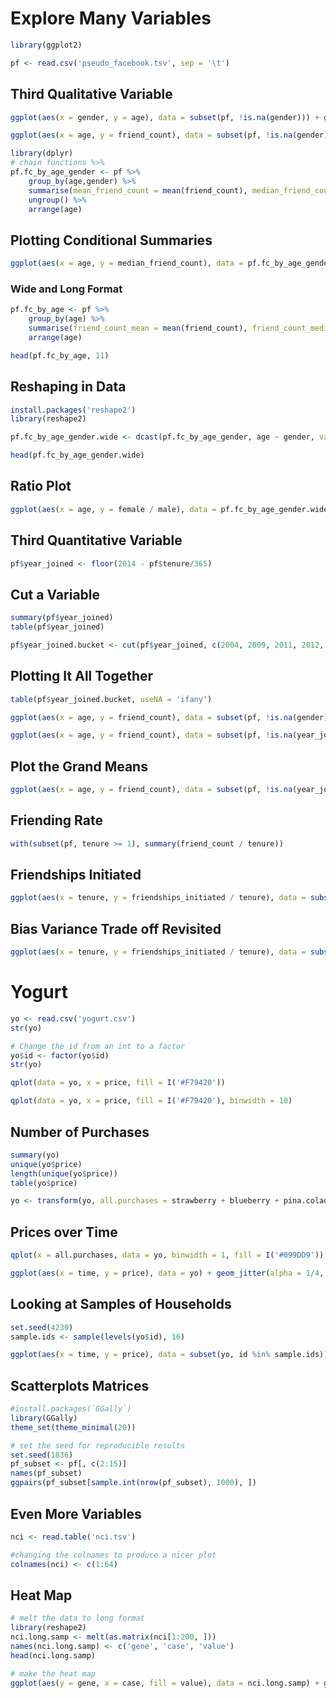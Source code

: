 # Explore Many Variables

```r
library(ggplot2)

pf <- read.csv('pseudo_facebook.tsv', sep = '\t')
```

## Third Qualitative Variable

```r
ggplot(aes(x = gender, y = age), data = subset(pf, !is.na(gender))) + geom_boxplot() + stat_summary(fun.y = mean, geom = 'point', shape = 4)

ggplot(aes(x = age, y = friend_count), data = subset(pf, !is.na(gender))) + geom_line(aes(color = gender), stat = 'summary', fun.y = median)
```

```r
library(dplyr)
# chain functions %>%
pf.fc_by_age_gender <- pf %>%
	group_by(age,gender) %>%
	summarise(mean_friend_count = mean(friend_count), median_friend_count = median(friend_count), n = n()) %>%
	ungroup() %>%
	arrange(age)
```

## Plotting Conditional Summaries
```r
ggplot(aes(x = age, y = median_friend_count), data = pf.fc_by_age_gender) + geom_line(aes(color = gender))
```
### Wide and Long Format
```r
pf.fc_by_age <- pf %>%
	group_by(age) %>%
	summarise(friend_count_mean = mean(friend_count), friend_count_median = median(friend_count), n = n()) %>%
	arrange(age)

head(pf.fc_by_age, 11)
```
## Reshaping in Data
```r
install.packages('reshape2')
library(reshape2)
```
```r
pf.fc_by_age_gender.wide <- dcast(pf.fc_by_age_gender, age ~ gender, value.var = 'median_friend_count')

head(pf.fc_by_age_gender.wide)
```
## Ratio Plot

```r
ggplot(aes(x = age, y = female / male), data = pf.fc_by_age_gender.wide) + geom_line() + geom_hline(yintercept = 1, alpha = 0.3, linetype = 2)
```

## Third Quantitative Variable
```r
pf$year_joined <- floor(2014 - pf$tenure/365)
```

## Cut a Variable
```r
summary(pf$year_joined)
table(pf$year_joined)
```
```r
pf$year_joined.bucket <- cut(pf$year_joined, c(2004, 2009, 2011, 2012, 2014))
```

## Plotting It All Together
```r
table(pf$year_joined.bucket, useNA = 'ifany')

ggplot(aes(x = age, y = friend_count), data = subset(pf, !is.na(gender))) + geom_line(aes(color = gender), stat = 'summary', fun.y = median)

ggplot(aes(x = age, y = friend_count), data = subset(pf, !is.na(year_joined.bucket))) + geom_line(aes(color = year_joined.bucket), stat = 'summary', fun.y = median)
```
## Plot the Grand Means
```r
ggplot(aes(x = age, y = friend_count), data = subset(pf, !is.na(year_joined.bucket))) + geom_line(aes(color = year_joined.bucket), stat = 'summary', fun.y = mean) + geom_line(stat = 'summary', fun.y = mean, linetype = 2)
```
## Friending Rate
```r
with(subset(pf, tenure >= 1), summary(friend_count / tenure))
```
## Friendships Initiated
```r
ggplot(aes(x = tenure, y = friendships_initiated / tenure), data = subset(pf, tenure >= 1)) + geom_line(aes(color = year_joined.bucket))
```
## Bias Variance Trade off Revisited
```r
ggplot(aes(x = tenure, y = friendships_initiated / tenure), data = subset(pf, tenure >= 1)) + geom_smooth(aes(color = year_joined.bucket))
```
# Yogurt
```r
yo <- read.csv('yogurt.csv')
str(yo)
```

```r
# Change the id from an int to a factor
yo$id <- factor(yo$id)
str(yo)
```
```r
qplot(data = yo, x = price, fill = I('#F79420'))

qplot(data = yo, x = price, fill = I('#F79420'), binwidth = 10)
```
## Number of Purchases
```r
summary(yo)
unique(yo$price)
length(unique(yo$price))
table(yo$price)
```
```r
yo <- transform(yo, all.purchases = strawberry + blueberry + pina.colada + plain + mixed.berry)
```

## Prices over Time
```r
qplot(x = all.purchases, data = yo, binwidth = 1, fill = I('#099DD9'))
```
```r
ggplot(aes(x = time, y = price), data = yo) + geom_jitter(alpha = 1/4, shape = 21, fill = I('#F79420'))
```
## Looking at Samples of Households
```r
set.seed(4230)
sample.ids <- sample(levels(yo$id), 16)
```

```r
ggplot(aes(x = time, y = price), data = subset(yo, id %in% sample.ids)) + facet_wrap( ~ id) + geom_line() + geom_point(aes(size = all.purchases), pch = 1)
```
## Scatterplots Matrices
```r
#install.packages(`GGally`)
library(GGally)
theme_set(theme_minimal(20))
```

```r
# set the seed for reproducible results
set.seed(1836)
pf_subset <- pf[, c(2:15)]
names(pf_subset)
ggpairs(pf_subset[sample.int(nrow(pf_subset), 1000), ])
```

## Even More Variables
```r
nci <- read.table('nci.tsv')

#changing the colnames to produce a nicer plot
colnames(nci) <- c(1:64)
```

## Heat Map
```r
# melt the data to long format
library(reshape2)
nci.long.samp <- melt(as.matrix(nci[1:200, ]))
names(nci.long.samp) <- c('gene', 'case', 'value')
head(nci.long.samp)

# make the heat map
ggplot(aes(y = gene, x = case, fill = value), data = nci.long.samp) + geom_tile() + scale_fill_gradientn(colors = colorRampPalette(c('blue', 'red'))(100))
```